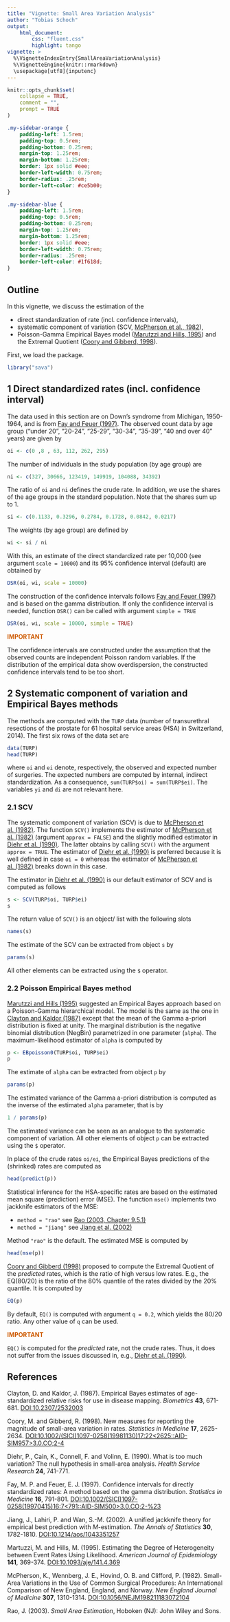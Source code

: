 ```yaml
---
title: "Vignette: Small Area Variation Analysis"
author: "Tobias Schoch"
output:
    html_document:
        css: "fluent.css"
        highlight: tango
vignette: >
  %\VignetteIndexEntry{SmallAreaVariationAnalysis}
  %\VignetteEngine{knitr::rmarkdown}
  \usepackage[utf8]{inputenc}
---
```


```r
knitr::opts_chunk$set(
    collapse = TRUE,
    comment = "",
    prompt = TRUE
)
```

```css
.my-sidebar-orange {
    padding-left: 1.5rem;
    padding-top: 0.5rem;
    padding-bottom: 0.25rem;
    margin-top: 1.25rem;
    margin-bottom: 1.25rem;
    border: 1px solid #eee;
    border-left-width: 0.75rem;
    border-radius: .25rem;
    border-left-color: #ce5b00;
}

.my-sidebar-blue {
    padding-left: 1.5rem;
    padding-top: 0.5rem;
    padding-bottom: 0.25rem;
    margin-top: 1.25rem;
    margin-bottom: 1.25rem;
    border: 1px solid #eee;
    border-left-width: 0.75rem;
    border-radius: .25rem;
    border-left-color: #1f618d;
}
```

## Outline

In this vignette, we discuss the estimation of the

* direct standardization of rate (incl. confidence intervals),
* systematic component of variation (SCV, [McPherson et al., 1982](#biblio)),
* Poisson-Gamma Empirical Bayes model ([Marutzzi and Hills, 1995](#biblio)) and the Extremal Quotient ([Coory and Gibberd, 1998](#biblio)).

First, we load the package.

```r
library("sava")
```

## 1 Direct standardized rates (incl. confidence interval)
The data used in this section are on Down's syndrome from Michigan, 1950-1964, and is from [Fay and Feuer (1997)](#biblio). The observed count data by age group ("under 20", "20-24", "25-29", "30-34", "35-39", "40 and over 40" years) are given by

```r
oi <- c(0 ,8 , 63, 112, 262, 295)
```
The number of individuals in the study population (by age group) are

```r
ni <- c(327, 30666, 123419, 149919, 104088, 34392)
```

The ratio of `oi` and `ni` defines the crude rate. In addition, we use the shares of the age groups in the standard population. Note that the shares sum up to 1.

```r
si <- c(0.1133, 0.3296, 0.2784, 0.1728, 0.0842, 0.0217)
```

The weights (by age group) are defined by
```r
wi <- si / ni
```

With this, an estimate of the direct standardized rate per 10,000 (see argument `scale = 10000`) and its 95% confidence interval (default) are obtained by

```r
DSR(oi, wi, scale = 10000)
```

The construction of the confidence intervals follows [Fay and Feuer (1997)](#biblio) and is based on the gamma distribution. If only the confidence interval is needed, function `DSR()` can be called with argument `simple = TRUE`

```r
DSR(oi, wi, scale = 10000, simple = TRUE)
```

<div class="my-sidebar-orange">
<p style="color: #ce5b00;">
**IMPORTANT**
</p>
<p>
The confidence intervals are constructed under the assumption that the observed counts are independent Poisson random variables. If the distribution of the empirical data show overdispersion, the constructed confidence intervals tend to be too short.
</p>
</div>

## 2 Systematic component of variation and Empirical Bayes methods

The methods are computed with the `TURP` data (number of transurethral resections of the prostate for 61 hospital service areas (HSA) in Switzerland, 2014). The first six rows of the data set are

```r
data(TURP)
head(TURP)
```

where `oi` and `ei` denote, respectively, the observed and expected number of surgeries. The expected numbers are computed by internal, indirect standardization. As a consequence, `sum(TURP$oi) = sum(TURP$ei)`. The variables `yi` and `di` are not relevant here.

### 2.1 SCV

The systematic component of variation (SCV) is due to [McPherson et al. (1982)](#biblio). The function `SCV()` implements the estimator of [McPherson et al. (1982)](#biblio) (argument `approx = FALSE`) and the slightly modified estimator in [Diehr et al. (1990)](#biblio). The latter obtains by calling `SCV()` with the argument `approx = TRUE`. The estimator of [Diehr et al. (1990)](#biblio) is preferred because it is well defined in case `oi = 0` whereas the estimator of [McPherson et al. (1982)](#biblio) breaks down in this case.

The estimator in [Diehr et al. (1990)](#biblio) is our default estimator of SCV and is computed as follows

```r
s <- SCV(TURP$oi, TURP$ei)
s
```

The return value of `SCV()` is an object/ list with the following slots

```r
names(s)
```

The estimate of the SCV can be extracted from object `s` by
```r
params(s)
```

All other elements can be extracted using the `$` operator.

### 2.2 Poisson Empirical Bayes method
[Marutzzi and Hills (1995)](#biblio) suggested an Empirical Bayes approach based on a Poisson-Gamma hierarchical model. The model is the same as the one in [Clayton and Kaldor (1987)](#biblio) except that the mean of the Gamma a-priori distribution is fixed at unity. The marginal distribution is the negative binomial distribution (NegBin) parametrized in one parameter (`alpha`). The maximum-likelihood estimator of `alpha` is computed by

```r
p <- EBpoisson0(TURP$oi, TURP$ei)
p
```

The estimate of `alpha` can be extracted from object `p` by

```r
params(p)
```
The estimated variance of the Gamma a-priori distribution is computed as the inverse of the estimated `alpha` parameter, that is by

```r
1 / params(p)
```

The estimated variance can be seen as an analogue to the systematic component of variation. All other elements of object `p` can be extracted using the `$` operator.

In place of the crude rates `oi/ei`, the Empirical Bayes predictions of the (shrinked) rates are computed as

```r
head(predict(p))
```

Statistical inference for the HSA-specific rates are based on the estimated mean square (prediction) error (MSE). The function `mse()` implements two jackknife estimators of the MSE:

* `method = "rao"` see [Rao (2003, Chapter 9.5.1)](#biblio)
* `method = "jiang"` see [Jiang et al. (2002)](#biblio)

Method `"rao"` is the default. The estimated MSE is computed by

```r
head(mse(p))
```

[Coory and Gibberd (1998)](#biblio) proposed to compute the Extremal Quotient of the *predicted* rates, which is the ratio of high versus low rates. E.g., the EQ(80/20) is the ratio of the 80% quantile of the rates divided by the 20% quantile. It is computed by

```r
EQ(p)
```

By default, `EQ()` is computed with argument `q = 0.2`, which yields the 80/20 ratio. Any other value of `q` can be used.

<div class="my-sidebar-orange">
<p style="color: #ce5b00;">
**IMPORTANT**
</p>
<p>
`EQ()` is computed for the *predicted* rate, not the crude rates. Thus, it does not suffer from the issues discussed in, e.g., [Diehr et al. (1990)](#biblio).
</p>
</div>

## References {#biblio}

Clayton, D. and Kaldor, J. (1987). Empirical Bayes estimates of age-standardized relative risks for use in disease mapping. *Biometrics* **43**, 671-681.
[DOI:10.2307/2532003](https://doi.org/10.2307/2532003)

Coory, M. and Gibberd, R. (1998). New measures for reporting the magnitude of small-area variation in rates. *Statistics in Medicine* **17**, 2625-2634.
[DOI:10.1002/(SICI)1097-0258(19981130)17:22<2625::AID-SIM957>3.0.CO;2-4](https://doi.org/10.1002/(SICI)1097-0258(19981130)17:22<2625::AID-SIM957>3.0.CO;2-4)

Diehr, P., Cain, K., Connell, F. and Volinn, E. (1990). What is too much variation? The null hypothesis in small-area analysis. *Health Service Research* **24**, 741-771.

Fay, M. P. and Feuer, E. J. (1997). Confidence intervals for directly standardized rates: A method based on the gamma distribution. *Statistics in Medicine* **16**, 791-801.
[DOI:10.1002/(SICI)1097-0258(19970415)16:7<791::AID-SIM500>3.0.CO;2-%23](https://doi.org/10.1002/(SICI)1097-0258(19970415)16:7<791::AID-SIM500>3.0.CO;2-%23)

Jiang, J., Lahiri, P. and Wan, S.-M. (2002). A unified jackknife theory for empirical best prediction with *M*-estimation. *The Annals of Statistics* **30**, 1782-1810.
[DOI:10.1214/aos/1043351257](https://doi.org/10.1214/aos/1043351257)

Martuzzi, M. and Hills, M. (1995). Estimating the Degree of Heterogeneity between Event Rates Using Likelihood. *American Journal of Epidemiology* **141**, 369-374.
[DOI:10.1093/aje/141.4.369](https://doi.org/10.1093/aje/141.4.369)

McPherson, K., Wennberg, J. E., Hovind, O. B. and Clifford, P. (1982). Small-Area Variations in the Use of Common Surgical Procedures: An International Comparison of New England, England, and Norway. *New England Journal of Medicine* **307**, 1310-1314.
[DOI:10.1056/NEJM198211183072104](https://doi.org/10.1056/NEJM198211183072104)

Rao, J. (2003). *Small Area Estimation*, Hoboken (NJ): John Wiley and Sons.
